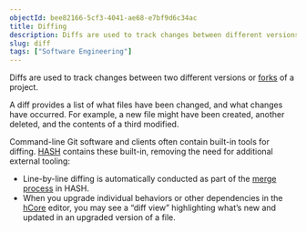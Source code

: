 ```yaml
---
objectId: bee82166-5cf3-4041-ae68-e7bf9d6c34ac
title: Diffing
description: Diffs are used to track changes between different versions or forks of a project, providing an overview regarding files changed, and the nature of those changes.
slug: diff
tags: ["Software Engineering"]
---
```


Diffs are used to track changes between two different versions or [forks](https://hash.ai/glossary/fork) of a project.

A diff provides a list of what files have been changed, and what changes have occurred. For example, a new file might have been created, another deleted, and the contents of a third modified.

Command-line Git software and clients often contain built-in tools for diffing. [HASH](https://hash.ai/platform) contains these built-in, removing the need for additional external tooling:

- Line-by-line diffing is automatically conducted as part of the [merge process](https://hash.ai/glossary/merge) in HASH.
- When you upgrade individual behaviors or other dependencies in the [hCore](https://hash.ai/platform/core) editor, you may see a “diff view” highlighting what’s new and updated in an upgraded version of a file.
